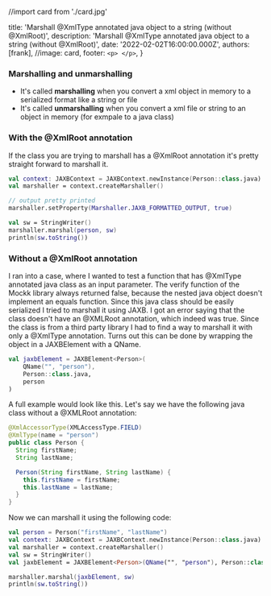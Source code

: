 //import card from './card.jpg'

  title: 'Marshall @XmlType annotated java object to a string (without @XmlRoot)',
  description: 'Marshall @XmlType annotated java object to a string (without @XmlRoot)',
  date: '2022-02-02T16:00:00.000Z',
  authors: [frank],
  //image: card,
  footer: `
    <p>
    </p>
  `,
}

### Marshalling and unmarshalling

- It's called **marshalling** when you convert a xml object in memory to a serialized format like a string or file
- It's called **unmarshalling** when you convert a xml file or string to an object in memory (for exmpale to a java class)

### With the @XmlRoot annotation

If the class you are trying to marshall has a @XmlRoot annotation it's pretty straight forward to marshall it.

```kotlin
val context: JAXBContext = JAXBContext.newInstance(Person::class.java)
val marshaller = context.createMarshaller()

// output pretty printed
marshaller.setProperty(Marshaller.JAXB_FORMATTED_OUTPUT, true)

val sw = StringWriter()
marshaller.marshal(person, sw)
println(sw.toString())
```

<!--more-->

### Without a @XmlRoot annotation

I ran into a case, where I wanted to test a function that has @XmlType annotated java class as an input parameter. The verify function of the Mockk library always returned false, because the nested java object doesn't implement an equals function. Since this java class should be easily serialized I tried to marshall it using JAXB. I got an error saying that the class doesn't have an @XMLRoot annotation, which indeed was true. Since the class is from a third party library I had to find a way to marshall it with only a @XmlType annotation. Turns out this can be done by wrapping the object in a JAXBElement with a QName.

```kotlin
val jaxbElement = JAXBElement<Person>(
    QName("", "person"),
    Person::class.java,
    person
)
```

A full example would look like this. Let's say we have the following java class without a @XMLRoot annotation:

```java
@XmlAccessorType(XMLAccessType.FIELD)
@XmlType(name = "person")
public class Person {
  String firstName;
  String lastName;

  Person(String firstName, String lastName) {
    this.firstName = firstName;
    this.lastName = lastName;
  }
}
```

Now we can marshall it using the following code:

```kotlin
val person = Person("firstName", "lastName")
val context: JAXBContext = JAXBContext.newInstance(Person::class.java)
val marshaller = context.createMarshaller()
val sw = StringWriter()
val jaxbElement = JAXBElement<Person>(QName("", "person"), Person::class.java, person)

marshaller.marshal(jaxbElement, sw)
println(sw.toString())
```
